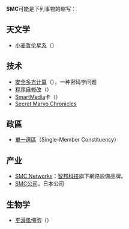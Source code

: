 '''SMC'''可能是下列事物的缩写：
==天文学==
* [[小麦哲伦星系|小麦哲伦星系]]（{{lang-en|Small Magellanic Cloud}}）
==技术==
* [[安全多方计算|安全多方计算]]（{{lang-en|Secure multi-party computation}}），一种密码学问题
* [[程序自修改|程序自修改]]（{{lang-en|Self-modifying code}}）
* [[SmartMedia|SmartMedia]]卡（{{lang-en|SmartMedia Card}}）
* [[Secret_Maryo_Chronicles|Secret Maryo Chronicles]]

==政區==
* [[單一選區|單一選區]]（Single-Member Constituency）

==产业==
*[[SMC_Networks|SMC Networks]]：[[智邦科技|智邦科技]]旗下網路設備品牌。
*[[SMC公司|SMC公司]]，日本公司

==生物学==
* [[平滑肌|平滑肌]]细胞（{{lang-en|Smooth muscle cells}}）

{{disambig|cat=三字拉丁字母縮寫消歧義}}